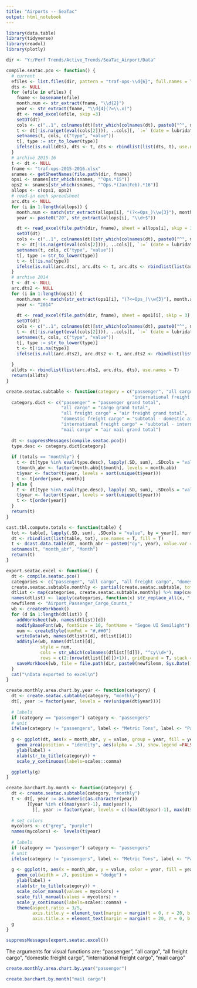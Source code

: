 ```yaml
---
title: "Airports -- SeaTac"
output: html_notebook
---
```



```r
library(data.table)
library(tidyverse)
library(readxl)
library(plotly)

dir <- "Y:/Perf Trends/Active_Trends/SeaTac_Airport/Data"

compile.seatac.pco <- function() {
  # current
  efiles <- list.files(dir, pattern = "traf-ops-\\d{6}", full.names = T)
  dts <- NULL
  for (efile in efiles) {
    fname <- basename(efile)
    month.num <- str_extract(fname, "\\d{2}")
    year <- str_extract(fname, "\\d{4}(?=\\.x)")
    dt <- read_excel(efile, skip =3)
    setDT(dt)
    cols <- c("..1", colnames(dt)[str_which(colnames(dt), paste0("^", month.name[as.numeric(month.num)],".*", year))])
    t <- dt[!is.na(get(eval(cols[2]))), ..cols][, `:=` (date = lubridate::ymd(paste(year, month.num, 1)))]
    setnames(t, cols, c("type", "value"))
    t[, type := str_to_lower(type)]
    ifelse(is.null(dts), dts <- t, dts <- rbindlist(list(dts, t), use.names = T))
  }
  # archive 2015-16
  t <- dt <- NULL
  fname <- "traf-ops-2015-2016.xlsx"
  snames <- getSheetNames(file.path(dir, fname))
  ops1 <- snames[str_which(snames, "^Ops.*15")]
  ops2 <- snames[str_which(snames, "^Ops.*(Jan|Feb).*16")]
  allops <- c(ops1, ops2)
  # read-in each spreadsheet
  arc.dts <- NULL
  for (i in 1:length(allops)) {
    month.num <- match(str_extract(allops[i], "(?<=Ops_)\\w{3}"), month.abb)
    year <- paste0("20", str_extract(allops[i], "\\d+$"))

    dt <- read_excel(file.path(dir, fname), sheet = allops[i], skip = 3)
    setDT(dt)
    cols <- c("..1", colnames(dt)[str_which(colnames(dt), paste0("^", month.name[as.numeric(month.num)],".*", year))])
    t <- dt[!is.na(get(eval(cols[2]))), ..cols][, `:=` (date = lubridate::ymd(paste(year, month.num, 1)))]
    setnames(t, cols, c("type", "value"))
    t[, type := str_to_lower(type)]
    t <- t[!is.na(type)]
    ifelse(is.null(arc.dts), arc.dts <- t, arc.dts <- rbindlist(list(arc.dts, t), use.names = T))
  }
  # archive 2014
  t <- dt <- NULL
  arc.dts2 <- NULL
  for (i in 1:length(ops1)) {
    month.num <- match(str_extract(ops1[i], "(?<=Ops_)\\w{3}"), month.abb)
    year <- "2014"
    
    dt <- read_excel(file.path(dir, fname), sheet = ops1[i], skip = 3)
    setDT(dt)
    cols <- c("..1", colnames(dt)[str_which(colnames(dt), paste0("^", month.name[as.numeric(month.num)],".*", year))])
    t <- dt[!is.na(get(eval(cols[2]))), ..cols][, `:=` (date = lubridate::ymd(paste(year, month.num, 1)))]
    setnames(t, cols, c("type", "value"))
    t[, type := str_to_lower(type)]
    t <- t[!is.na(type)]
    ifelse(is.null(arc.dts2), arc.dts2 <- t, arc.dts2 <- rbindlist(list(arc.dts2, t), use.names = T))
    
  }
  alldts <- rbindlist(list(arc.dts2, arc.dts, dts), use.names = T)
  return(alldts)
}

create.seatac.subtable <- function(category = c("passenger", "all cargo", "all freight cargo", "domestic freight cargo", 
                                                "international freight cargo", "mail cargo"), totals = c("monthly", "annual")) {
  category.dict <- c("passenger" = "passenger grand total",
                     "all cargo" = "cargo grand total",
                     "all freight cargo" = "air freight grand total",
                     "domestic freight cargo" = "subtotal - domestic air freight",
                     "international freight cargo" = "subtotal - international air freight",
                     "mail cargo" = "air mail grand total")
  
  dt <- suppressMessages(compile.seatac.pco())
  type.desc <- category.dict[category]
  
  if (totals == "monthly") {
    t <- dt[type %in% eval(type.desc), lapply(.SD, sum), .SDcols = "value", by = .(type, month(date), year(date))]
    t$month_abr <- factor(month.abb[t$month], levels = month.abb)
    t$year <- factor(t$year, levels = sort(unique(t$year)))
    t <- t[order(year, month)]
  } else {
    t <- dt[type %in% eval(type.desc), lapply(.SD, sum), .SDcols = "value", by = .(type, year(date))]
    t$year <- factor(t$year, levels = sort(unique(t$year)))
    t <- t[order(year)]
  }
  return(t)
}

cast.tbl.compute.totals <- function(table) {
  tot <- table[, lapply(.SD, sum), .SDcols = "value", by = year][, month_abr := "Total"]
  dt <- rbindlist(list(table, tot), use.names = T, fill = T)
  t <- dcast.data.table(dt, month_abr ~ paste0("cy", year), value.var = "value")
  setnames(t, "month_abr", "Month")
  return(t)
}

export.seatac.excel <- function() {
  dt <- compile.seatac.pco()
  categories <- c("passenger", "all cargo", "all freight cargo", "domestic freight cargo", "international freight cargo", "mail cargo")
  create.seatac.subtable.monthly <- partial(create.seatac.subtable, totals = "monthly")
  dtlist <- map(categories, create.seatac.subtable.monthly) %>% map(cast.tbl.compute.totals)
  names(dtlist) <- lapply(categories, function(x) str_replace_all(x, " ", "_"))
  newfilenm <- "Airport_Passenger_Cargo_Counts_"
  wb <- createWorkbook()
  for (d in 1:length(dtlist)) {
    addWorksheet(wb, names(dtlist)[d])
    modifyBaseFont(wb, fontSize = 10, fontName = "Segoe UI Semilight")
    num <- createStyle(numFmt = "#,##0")
    writeData(wb, names(dtlist)[d], dtlist[[d]])
    addStyle(wb, names(dtlist)[d], 
             style = num, 
             cols = str_which(colnames(dtlist[[d]]), "^cy\\d+"), 
             rows = c(2:(nrow(dtlist[[d]])+1)), gridExpand = T, stack = T)
    saveWorkbook(wb, file = file.path(dir, paste0(newfilenm, Sys.Date(), ".xlsx")), overwrite = T)
  }
  cat("\nData exported to excel\n")
}

create.monthly.area.chart.by.year <- function(category) {
  dt <- create.seatac.subtable(category, "monthly")
  dt[, year := factor(year, levels = rev(unique(dt$year)))]
  
  # labels
  if (category == "passenger") category <- "passengers" 
  # unit
  ifelse(category != "passengers", label <- "Metric Tons", label <- "Passengers")
  
  g <- ggplot(dt, aes(x = month_abr, y = value, group = year, fill = year)) +
    geom_area(position = "identity", aes(alpha = .5), show.legend =FALSE) +
    ylab(label) + 
    xlab(str_to_title(category)) +
    scale_y_continuous(labels=scales::comma)

  ggplotly(g)
}

create.barchart.by.month <- function(category) {
  dt <- create.seatac.subtable(category, "monthly")
  t <- dt[, year := as.numeric(as.character(year))
        ][year %in% c((max(year)-1), max(year)), 
          ][, year := factor(year, levels = c((max(dt$year)-1), max(dt$year)))]
  
  # set colors
  mycolors <- c("grey", "purple")
  names(mycolors) <-  levels(t$year)
  
  # labels
  if (category == "passenger") category <- "passengers" 
  # unit
  ifelse(category != "passengers", label <- "Metric Tons", label <- "Passengers")
  
  g <- ggplot(t, aes(x = month_abr, y = value, color = year, fill = year, group = year)) +
    geom_col(width = .7, position = "dodge") + 
    ylab(label) + 
    xlab(str_to_title(category)) +
    scale_color_manual(values = mycolors) +
    scale_fill_manual(values = mycolors) +
    scale_y_continuous(labels=scales::comma) +
    theme(aspect.ratio = 3/5, 
          axis.title.y = element_text(margin = margin(t = 0, r = 20, b = 0, l = 0)),
          axis.title.x = element_text(margin = margin(t = 20, r = 0, b = 0, l = 0)))
  g
}

```

```r

suppressMessages(export.seatac.excel())

```

The arguments for visual functions are: "passenger", "all cargo", "all freight cargo", "domestic freight cargo", "international freight cargo", "mail cargo"
```r

create.monthly.area.chart.by.year("passenger")

```

```r

create.barchart.by.month("mail cargo")

```

